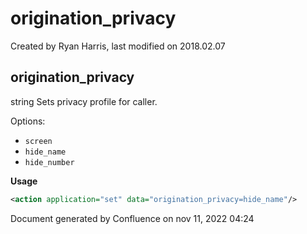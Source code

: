 
# origination_privacy 

 Created by  Ryan Harris, last modified on 2018.02.07

## origination_privacy

string Sets privacy profile for caller.

Options:

* `screen`
* `hide_name`
* `hide_number`

**Usage**

```xml
<action application="set" data="origination_privacy=hide_name"/>
```

Document generated by Confluence on nov 11, 2022 04:24
